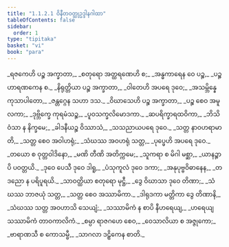 ```yaml
---
title: "1.1.2.1 ဝိနီတဝတ္ထုဥဒ္ဒါနဂါထာ"
tableOfContents: false
sidebar:
  order: 1
type: "tipitaka"
basket: "vi"
book: "para"
---
```



<DynamicBreadcrumb />

<Paragraph number="282" type="verses" book="para">
_ရဇကေဟိ ပဉ္စ အက္ခာတာ,_  
_စတုရော အတ္ထရဏေဟိ စ;_  
_အန္ဓကာရေန ဝေ ပဉ္စ,_  
_ပဉ္စ ဟာရဏကေန စ._  

</Paragraph>

<Paragraph number="283" type="verses" book="para">
_နိရုတ္တိယာ ပဉ္စ အက္ခာတာ,_  
_ဝါတေဟိ အပရေ ဒုဝေ;_  
_အသမ္ဘိန္နေ ကုသာပါတော,_  
_ဇန္တဂ္ဂေန သဟာ ဒသ._  

</Paragraph>

<Paragraph number="284" type="verses" book="para">
_ဝိဃာသေဟိ ပဉ္စ အက္ခာတာ,_  
_ပဉ္စ စေဝ အမူလကာ;_  
_ဒုဗ္ဘိက္ခေ ကုရမံသဉ္စ,_  
_ပူဝသက္ခလိမောဒကာ._  

</Paragraph>

<Paragraph number="285" type="verses" book="para">
_ဆပရိက္ခာရထဝိကာ,_  
_ဘိသိဝံသာ န နိက္ခမေ;_  
_ခါဒနီယဉ္စ ဝိဿာသံ,_  
_သသညာယပရေ ဒုဝေ._  

</Paragraph>

<Paragraph number="286" type="verses" book="para">
_သတ္တ နာဝဟရာမာတိ,_  
_သတ္တ စေဝ အဝါဟရုံ;_  
_သံဃဿ အဝဟရုံ သတ္တ,_  
_ပုပ္ဖေဟိ အပရေ ဒုဝေ._  

</Paragraph>

<Paragraph number="287" type="verses" book="para">
_တယော စ ဝုတ္တဝါဒိနော,_  
_မဏိ တီဏိ အတိက္ကမေ;_  
_သူကရာ စ မိဂါ မစ္ဆာ,_  
_ယာနဉ္စာပိ ပဝတ္တယိ._  

</Paragraph>

<Paragraph number="288" type="verses" book="para">
_ဒုဝေ ပေသီ ဒုဝေ ဒါရူ,_  
_ပံသုကူလံ ဒုဝေ ဒကာ;_  
_အနုပုဗ္ဗဝိဓာနေန,_  
_တဒညော န ပရိပူရယိ._  

</Paragraph>

<Paragraph number="289" type="verses" book="para">
_သာဝတ္ထိယာ စတုရော မုဋ္ဌီ,_  
_ဒွေ ဝိဃာသာ ဒုဝေ တိဏာ;_  
_သံဃဿ ဘာဇယုံ သတ္တ,_  
_သတ္တ စေဝ အဿာမိကာ._  

</Paragraph>

<Paragraph number="290" type="verses" book="para">
_ဒါရုဒကာ မတ္တိကာ ဒွေ တိဏာနိ,_  
_သံဃဿ သတ္တ အဝဟာသိ သေယျံ;_  
_သဿာမိကံ န စာပိ နီဟရေယျ,_  
_ဟရေယျ သဿာမိကံ တာဝကာလိကံ._  

</Paragraph>

<Paragraph number="291" type="verses" book="para">
_စမ္ပာ ရာဇဂဟေ စေဝ,_  
_ဝေသာလိယာ စ အဇ္ဇုကော;_  
_ဗာရာဏသီ စ ကောသမ္ဗီ,_  
_သာဂလာ ဒဠှိကေန စာတိ._
</Paragraph>